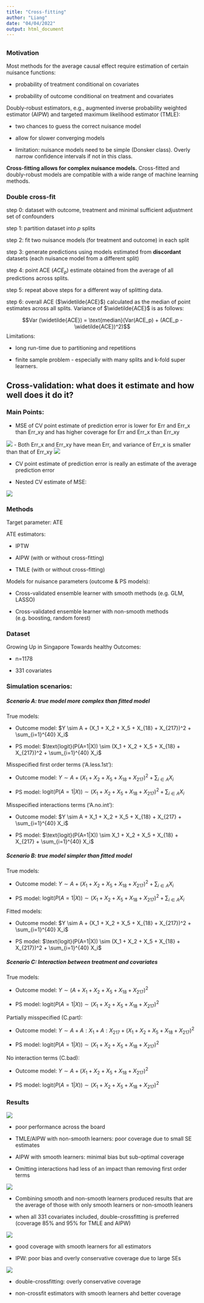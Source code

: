 ```yaml
---
title: "Cross-fitting"
author: "Liang"
date: "04/04/2022"
output: html_document
---
```

##

### Motivation

Most methods for the average causal effect require estimation of certain nuisance functions:

- probability of treatment conditional on covariates

- probability of outcome conditional on treatment and covariates


Doubly-robust estimators, e.g., augmented inverse probability weighted estimator (AIPW) and targeted maximum likelihood estimator (TMLE):

- two chances to guess the correct nuisance model

- allow for slower converging models

- limitation: nuisance models need to be simple (Donsker class). Overly narrow confidence intervals if not in this class.

**Cross-fitting allows for complex nuisance models.** Cross-fitted and doubly-robust models are compatible with a wide range of machine learning methods. 

### Double cross-fit

step 0: dataset with outcome, treatment and minimal sufficient adjustment set of confounders

step 1: partition dataset into $p$ splits

step 2: fit two nuisance models (for treatment and outcome) in each split

step 3: generate predictions using models estimated from **discordant** datasets (each nuisance model from a different split) 

step 4: point ACE ($ACE_p$) estimate obtained from the average of all predictions across splits. 

step 5: repeat above steps for a different way of splitting data. 

step 6: overall ACE ($\widetilde{ACE}$) calculated as the median of point estimates across all splits. Variance of $\widetilde{ACE}$ is as follows:

$$Var (\widetilde{ACE}) = \text{median}(Var(ACE_p) + (ACE_p - \widetilde{ACE})^2)$$
Limitations:

- long run-time due to partitioning and repetitions

- finite sample problem - especially with many splits and k-fold super learners.


## Cross-validation: what does it estimate and how well does it do it?

### Main Points:

- MSE of CV point estimate of prediction error is lower for Err and Err_x than Err_xy and has higher coverage for Err and Err_x than Err_xy

![](crossfit/fig3.png)
- Both Err_x and Err_xy have mean Err, and variance of Err_x is smaller than that of Err_xy 
![](crossfit/eq6.png)

- CV point estimate of prediction error is really an estimate of the average prediction error 

- Nested CV estimate of MSE:

![](crossfit/nested.png)

### Methods

Target parameter: ATE

ATE estimators:

- IPTW

- AIPW (with or without cross-fitting)

- TMLE (with or without cross-fitting)


Models for nuisance parameters (outcome & PS models):

- Cross-validated ensemble learner with smooth methods (e.g. GLM, LASSO)

- Cross-validated ensemble learner with non-smooth methods (e.g. boosting, random forest)

### Dataset

Growing Up in Singapore Towards healthy Outcomes:

- n=1178

- 331 covariates

### Simulation scenarios:
 
##### Scenario A: true model more complex than fitted model

True models:

- Outcome model: $Y \sim A + (X_1 + X_2 + X_5 + X_{18} + X_{217})^2 + \sum_{i=1}^{40} X_i$

- PS model: $\text{logit}(P(A=1|X)) \sim (X_1 + X_2 + X_5 + X_{18} + X_{217})^2 + \sum_{i=1}^{40} X_i$

Misspecified first order terms ('A.less.1st'):

- Outcome model: $Y \sim A + (X_1 + X_2 + X_5 + X_{18} + X_{217})^2 + \sum_{i\in A} X_i$

- PS model: $\text{logit}(P(A=1|X)) \sim (X_1 + X_2 + X_5 + X_{18} + X_{217})^2 + \sum_{i\in A} X_i$

Misspecified interactions terms ('A.no.int'):

- Outcome model: $Y \sim A + X_1 + X_2 + X_5 + X_{18} + X_{217} + \sum_{i=1}^{40} X_i$

- PS model: $\text{logit}(P(A=1|X)) \sim X_1 + X_2 + X_5 + X_{18} + X_{217} + \sum_{i=1}^{40} X_i$

##### Scenario B: true model simpler than fitted model

True models:

- Outcome model: $Y \sim A + (X_1 + X_2 + X_5 + X_{18} + X_{217})^2 + \sum_{i\in A} X_i$

- PS model: $\text{logit}(P(A=1|X)) \sim (X_1 + X_2 + X_5 + X_{18} + X_{217})^2 + \sum_{i\in A} X_i$

Fitted models:

- Outcome model: $Y \sim A + (X_1 + X_2 + X_5 + X_{18} + X_{217})^2 + \sum_{i=1}^{40} X_i$

- PS model: $\text{logit}(P(A=1|X)) \sim (X_1 + X_2 + X_5 + X_{18} + X_{217})^2 + \sum_{i=1}^{40} X_i$

##### Scenario C: Interaction between treatment and covariates

True models:

- Outcome model: $Y \sim  (A +X_1 + X_2 + X_5 + X_{18} + X_{217})^2$

- PS model: $\text{logit}(P(A=1|X)) \sim  (X_1 + X_2 + X_5 + X_{18} + X_{217})^2$

Partially misspecified (C.part):

- Outcome model: $Y \sim A + A:X_1 + A:X_{217} + (X_1 + X_2 + X_5 + X_{18} + X_{217})^2$

- PS model: $\text{logit}(P(A=1|X)) \sim (X_1 + X_2 + X_5 + X_{18} + X_{217})^2$

No interaction terms (C.bad):

- Outcome model: $Y \sim A + (X_1 + X_2 + X_5 + X_{18} + X_{217})^2$

- PS model: $\text{logit}(P(A=1|X)) \sim (X_1 + X_2 + X_5 + X_{18} + X_{217})^2$

### Results

![](crossfit/table2.png)


- poor performance across the board

- TMLE/AIPW with non-smooth learners: poor coverage due to small SE estimates

- AIPW with smooth learners: minimal bias but sub-optimal coverage

- Omitting interactions had less of an impact than removing first order terms

![](crossfit/table3.png)


- Combining smooth and non-smooth learners produced results that are the average of those with only smooth learners or non-smooth leaners

- when all 331 covariates included, double-crossfitting is preferred (coverage 85% and 95% for TMLE and AIPW)

![](crossfit/table4.png)

- good coverage with smooth learners for all estimators

- IPW: poor bias and overly conservative coverage due to large SEs


![](crossfit/table5.png)

- double-crossfitting: overly conservative coverage

- non-crossfit estimators with smooth learners ahd better coverage 